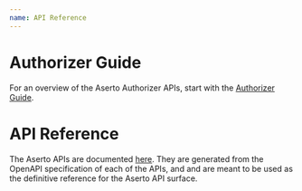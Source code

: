 ```yaml
---
name: API Reference
---
```


# Authorizer Guide

For an overview of the Aserto Authorizer APIs, start with the [Authorizer Guide](/authorizer-guide/overview).

# API Reference

The Aserto APIs are documented [here](https://aserto.readme.io/reference). They are generated from 
the OpenAPI specification of each of the APIs, and and are meant to be used as the definitive reference 
for the Aserto API surface.

